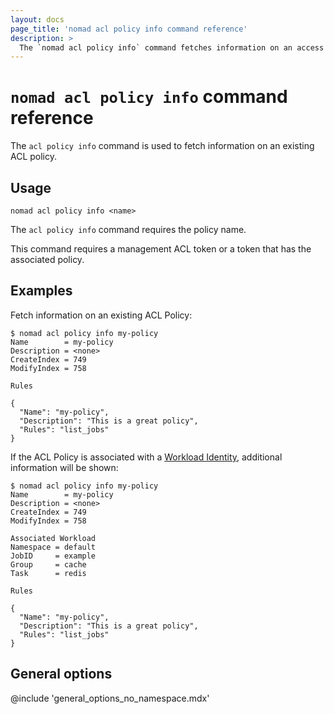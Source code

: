 ```yaml
---
layout: docs
page_title: 'nomad acl policy info command reference'
description: >
  The `nomad acl policy info` command fetches information on an access control list (ACL) policy. Review name, description, and workload, as well as access control list (ACL) policies and rules.
---
```


# `nomad acl policy info` command reference

The `acl policy info` command is used to fetch information on an existing ACL
policy.

## Usage

```plaintext
nomad acl policy info <name>
```

The `acl policy info` command requires the policy name.

This command requires a management ACL token or a token that has the
associated policy.

## Examples

Fetch information on an existing ACL Policy:

```shell-session
$ nomad acl policy info my-policy
Name        = my-policy
Description = <none>
CreateIndex = 749
ModifyIndex = 758

Rules

{
  "Name": "my-policy",
  "Description": "This is a great policy",
  "Rules": "list_jobs"
}
```

If the ACL Policy is associated with a [Workload Identity][], additional information will be shown:

```shell-session
$ nomad acl policy info my-policy
Name        = my-policy
Description = <none>
CreateIndex = 749
ModifyIndex = 758

Associated Workload
Namespace = default
JobID     = example
Group     = cache
Task      = redis

Rules

{
  "Name": "my-policy",
  "Description": "This is a great policy",
  "Rules": "list_jobs"
}
```

## General options

@include 'general_options_no_namespace.mdx'

[Workload Identity]: /nomad/docs/concepts/workload-identity 'Nomad Workload Identity'
